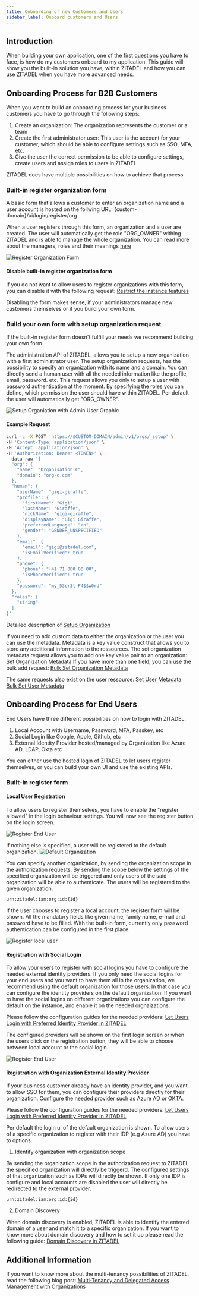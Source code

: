 ```yaml
---
title: Onboarding of new Customers and Users
sidebar_label: Onboard customers and Users
---
```



## Introduction

When building your own application, one of the first questions you have to face, is how do my customers onboard to my application.
This guide will show you the built-in solution you have, within ZITADEL and how you can use ZITADEL when you have more advanced needs.

## Onboarding Process for B2B Customers

When you want to build an onboarding process for your business customers you have to go through the following steps:
1. Create an organization: The organization represents the customer or a team
2. Create the first administrator user: This user is the account for your customer, which should be able to configure settings such as SSO, MFA, etc.
3. Give the user the correct permission to be able to configure settings, create users and assign roles to users in ZITADEL

ZITADEL does have multiple possibilities on how to achieve that process.

### Built-in register organization form

A basic form that allows a customer to enter an organization name and a user account is hosted on the follwing URL:
{custom-domain}/ui/login/register/org

When a user registers through this form, an organization and a user are created.
The user will automatically get the role "ORG_OWNER" withing ZITADEL and is able to manage the whole organization.
You can read more about the managers, roles and their meanings [here](/docs/guides/manage/console/managers)

<img src="/docs/img/guides/solution-scenarios/register-organization.png" alt="Register Organization Form"/>

#### Disable built-in register organization form
If you do not want to allow users to register organizations with this form, you can disable it with the following request:
[Restrict the instance features](/docs/apis/resources/admin/admin-service-set-restrictions)

Disabling the form makes sense, if your administrators manage new customers themselves or if you build your own form.

### Build your own form with setup organization request

If the built-in register form doesn't fulfill your needs we recommend building your own form.

The administration API of ZITADEL, allows you to setup a new organization with a first administrator user.
The setup organization requests, has the possibility to specify an organization with its name and a domain.
You can directly send a human user with all the needed information like the profile, email, password. etc.
This request allows you only to setup a user with password authentication at the moment.
By specifying the roles you can define, which permission the user should have within ZITADEL.
Per default the user will automatically get "ORG_OWNER".

<img src="/docs/img/guides/solution-scenarios/register-team-graphic.png" alt="Setup Organiation with Admin User Graphic"/>

#### Example Request

```bash
curl -L -X POST 'https://$CUSTOM-DOMAIN/admin/v1/orgs/_setup' \
-H 'Content-Type: application/json' \
-H 'Accept: application/json' \
-H 'Authorization: Bearer <TOKEN>' \
--data-raw '{
  "org": {
    "name": "Organisation C",
    "domain": "org-c.com"
  },
  "human": {
    "userName": "gigi-giraffe",
    "profile": {
      "firstName": "Gigi",
      "lastName": "Giraffe",
      "nickName": "gigi-giraffe",
      "displayName": "Gigi Giraffe",
      "preferredLanguage": "en",
      "gender": "GENDER_UNSPECIFIED"
    },
    "email": {
      "email": "gigi@zitadel.com",
      "isEmailVerified": true
    },
    "phone": {
      "phone": "+41 71 000 00 00",
      "isPhoneVerified": true
    },
    "password": "my_53cr3t-P4$$w0rd"
  },
  "roles": [
    "string"
  ]
}'
```

Detailed description of [Setup Organization](/docs/apis/resources/admin/admin-service-set-up-org#setup-organization)

If you need to add custom data to either the organization or the user you can use the metadata.
Metadata is a key value construct that allows you to store any additional information to the ressources.
The set organization metadata request allows you to add one key value pair to an organization:
[Set Organization Metadata](/docs/apis/resources/mgmt/management-service-set-org-metadata)
If you have more than one field, you can use the bulk add request:
[Bulk Set Organization Metadata](/docs/apis/resources/mgmt/management-service-bulk-set-org-metadata)

The same requests also exist on the user ressource:
[Set User Metadata](/docs/apis/resources/mgmt/management-service-set-user-metadata)
[Bulk Set User Metadata](/docs/apis/resources/mgmt/management-service-bulk-set-user-metadata)

## Onboarding Process for End Users

End Users have three different possibilities on how to login with ZITADEL.
1. Local Account with Username, Password, MFA, Passkey, etc
2. Social Login like Google, Apple, Github, etc
3. External Identity Provider hosted/managed by Organization like Azure AD, LDAP, Okta etc

You can either use the hosted login of ZITADEL to let users register themselves, or you can build your own UI and use the existing APIs.

### Built-in register form

#### Local User Registration

To allow users to register themselves, you have to enable the "register allowed" in the login behaviour settings.
You will now see the register button on the login screen.

<img src="/docs/img/guides/solution-scenarios/register-end-user.png" alt="Register End User"/>

If nothing else is specified, a user will be registered to the default organization.
<img src="/docs/img/guides/solution-scenarios/default-organization.png" alt="Default Organization"/>

You can specify another organization, by sending the organization scope in the authorization requests.
By sending the scope below the settings of the specified organization will be triggered and only users of the said organization will be able to authenticate.
The users will be registered to the given organization.
```
urn:zitadel:iam:org:id:{id}
```

If the user chooses to register a local account, the register form will be shown.
All the mandatory fields like given name, family name, e-mail and password have to be filled.
With the built-in form, currently only password authentication can be configured in the first place.

<img src="/docs/img/guides/solution-scenarios/register-local-user.png" alt="Register local user"/>

#### Registration with Social Login

To allow your users to register with social logins you have to configure the needed external identity providers.
If you only need the social logins for your end users and you want to have them all in the organization, we recommend using the default organization for those users.
In that case you can configure the identity providers on the default organization.
If you want to have the social logins on different organizations you can configure the default on the instance, and enable it on the needed orgnaizations.

Please follow the configuration guides for the needed providers: [Let Users Login with Preferred Identity Provider in ZITADEL](/docs/guides/integrate/identity-providers)

The configured providers will be shown on the first login screen or when the users click on the registration button, they will be able to choose between local account or the social login.

<img src="/docs/img/guides/solution-scenarios/register-end-user.png" alt="Register End User"/>

#### Registration with Organization External Identity Provider

If your business customer already have an identity provider, and you want to allow SSO for them, you can configure their providers directly for their organization.
Configure the needed provider such as Azure AD or OKTA.

Please follow the configuration guides for the needed providers: [Let Users Login with Preferred Identity Provider in ZITADEL](/docs/guides/integrate/identity-providers)

Per default the login ui of the default organization is shown.
To allow users of a specific organization to register with their IDP (e.g Azure AD) you have to options.

1. Identify organization with organization scope

By sending the organization scope in the authorization request to ZITADEL the specified organization will directly be triggerd.
The configured settings of that organization such as IDPs will directly be shown.
If only one IDP is configure and local accounts are disabled the user will directly be redirected to the external provider.
```
urn:zitadel:iam:org:id:{id}
```

2. Domain Discovery

When domain discovery is enabled, ZITADEL is able to identify the entered domain of a user and match it to a specific organization.
If you want to know more about domain discovery and how to set it up please read the following guide:
[Domain Discovery in ZITADEL](/docs/guides/solution-scenarios/domain-discovery)



## Additional Information

If you want to know more about the multi-tenancy possibilities of ZITADEL, read the following blog post:
[Multi-Tenancy and Delegated Access Management with Organizations](https://zitadel.com/blog/multi-tenancy-with-organizations)